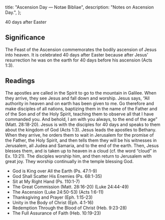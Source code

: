   title: "Ascension Day — Notae Bibliae",
  description: "Notes on Ascension Day.",
};

<Initial text="Ascension Day" />

40 days after Easter

## Significance

The Feast of the Ascension commemorates the bodily ascension of Jesus into heaven. It is celebrated 40 days after Easter because after Jesus’ resurrection he was on the earth for 40 days before his ascension (Acts 1:3).

## Readings

The apostles are called in the Spirit to go to the mountain in Galilee. When they arrive, they see Jesus and fall down and worship. Jesus says, “All authority in heaven and on earth has been given to me. Go therefore and make disciples of all nations, baptizing them in the name of the Father and of the Son and of the Holy Spirit, teaching them to observe all that I have commanded you. And behold, I am with you always, to the end of the age” (Matt. 28:18-20). Jesus is with the disciples for 40 days and speaks to them about the kingdom of God (Acts 1:3). Jesus leads the apostles to Bethany. When they arrive, he orders them to wait in Jerusalem for the promise of the Father, the Holy Spirit, and then tells them they will be his witnesses in Jerusalem, all Judea and Samaria, and to the end of the earth. Then, Jesus blesses them, and is taken up to heaven in a cloud (cf. the word “cloud” in Ex. 13:21). The disciples worship him, and then return to Jerusalem with great joy. They worship continually in the temple blessing God.

- God is King over All the Earth (Ps. 47:1-9)
- God Shall Scatter His Enemies (Ps. 68:1-35)
- Sit at My Right Hand (Ps. 110:1-7)
- The Great Commission (Matt. 28:16-20) (Luke 24:44-49)
- The Ascension (Luke 24:50-53) (Acts 1:6-11)
- Thanksgiving and Prayer (Eph. 1:15-23)
- Unity in the Body of Christ (Eph. 4:1-16)
- Redemption Through the Blood of Christ (Heb. 9:23-28)
- The Full Assurance of Faith (Heb. 10:19-23)

